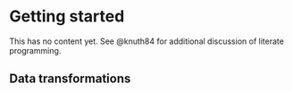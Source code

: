 # Getting started

This has no content yet. See @knuth84 for additional discussion of literate programming.

## Data transformations
